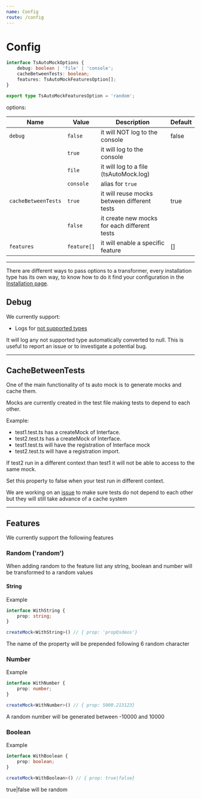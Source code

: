 ```yaml
---
name: Config
route: /config
---
```


# Config
```ts
interface TsAutoMockOptions {
    debug: boolean | 'file' | 'console';
    cacheBetweenTests: boolean;
    features: TsAutoMockFeaturesOption[];
}

export type TsAutoMockFeaturesOption = 'random';

```
options:

| Name                 |  Value         |  Description                                 | Default
| -------------------- |  --------      | -------------------------------------------- | --------
| `debug`              |  `false`       | it will NOT log to the console               | false
|                      |  `true`        | it will log to the console                   |
|                      |  `file`        | it will log to a file (tsAutoMock.log)       |
|                      |  `console`     | alias for `true`                             |
| `cacheBetweenTests`  |  `true`        | it will reuse mocks between different tests  | true
|                      |  `false`       | it create new mocks for each different tests |
| `features`           |  `feature[]`   | it will enable a specific feature            | []

---

There are different ways to pass options to a transformer, every installation type has its own way, to know how to do it
find your configuration in the [Installation page](./installation).

## Debug
We currently support:
- Logs for [not supported types](./types-not-supported)

It will log any not supported type automatically converted to null.
This is useful to report an issue or to investigate a potential bug.

---

## CacheBetweenTests
One of the main functionality of ts auto mock is to generate mocks and cache them.

Mocks are currently created in the test file making tests to depend to each other.

Example:
- test1.test.ts has a createMock of Interface.
- test2.test.ts has a createMock of Interface.
- test1.test.ts will have the registration of Interface mock
- test2.test.ts will have a registration import.

If test2 run in a different context than test1 it will not be able to access to the same mock.

Set this property to false when your test run in different context.

We are working on an [issue](https://github.com/Typescript-TDD/ts-auto-mock/issues/101) to make sure tests do not depend to each other but they will still take advance of a cache system

---
## Features
We currently support the following features
### Random ('random')

When adding random to the feature list any string, boolean and number will be transformed to a random values

#### String
Example
```ts
interface WithString {
    prop: string;
}

createMock<WithString>() // { prop: 'propQsdeos'}
```

The name of the property will be prepended following 6 random character

### Number
Example
```ts
interface WithNumber {
    prop: number;
}

createMock<WithNumber>() // { prop: 5000.213123}
```

A random number will be generated between -10000 and 10000


### Boolean
Example
```ts
interface WithBoolean {
    prop: boolean;
}

createMock<WithBoolean>() // { prop: true|false}
```

true|false will be random
